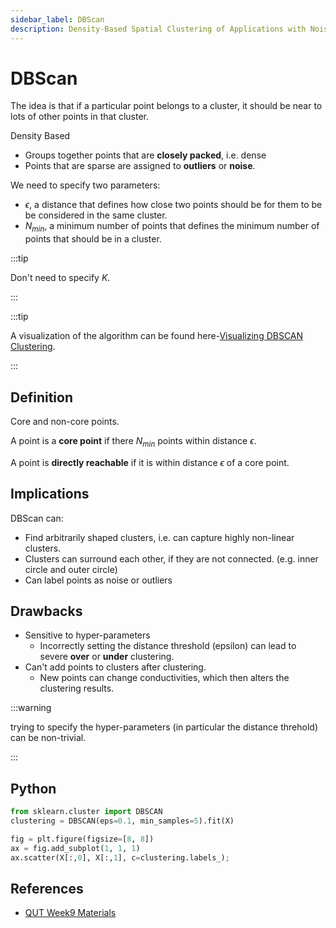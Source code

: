 ```yaml
---
sidebar_label: DBScan
description: Density-Based Spatial Clustering of Applications with Noise.
---
```



# DBScan

The idea is that if a particular point belongs to a cluster, it should be near to lots of other points in that cluster.

Density Based

- Groups together points that are **closely packed**, i.e. dense
- Points that are sparse are assigned to **outliers** or **noise**.

We need to specify two parameters:

- $\epsilon$, a distance that defines how close two points should be for them to be be considered in the same cluster.
- $N_{min}$, a minimum number of points that defines the minimum number of points that should be in a cluster.

:::tip

Don't need to specify $K$.

:::

<YouTubeVideo
  src="https://www.youtube.com/embed/_A9Tq6mGtLI"
  caption="DBSCAN Explanation and Visualization"
/>

:::tip

A visualization of the algorithm can be found here-[Visualizing DBSCAN Clustering](https://www.naftaliharris.com/blog/visualizing-dbscan-clustering/).

:::

## Definition

Core and non-core points.

A point is a **core point** if there $N_{min}$ points within distance $\epsilon$.

A point is **directly reachable** if it is within distance $\epsilon$ of a core point.

## Implications

DBScan can:

- Find arbitrarily shaped clusters, i.e. can capture highly non-linear clusters.
- Clusters can surround each other, if they are not connected. (e.g. inner circle and outer circle)
- Can label points as noise or outliers

## Drawbacks

- Sensitive to hyper-parameters
  - Incorrectly setting the distance threshold (epsilon) can lead to severe **over** or **under** clustering.
- Can't add points to clusters after clustering.
  - New points can change conductivities, which then alters the clustering results.

:::warning

trying to specify the hyper-parameters (in particular the distance threhold) can be non-trivial.

:::

## Python

```python
from sklearn.cluster import DBSCAN
clustering = DBSCAN(eps=0.1, min_samples=5).fit(X)

fig = plt.figure(figsize=[8, 8])
ax = fig.add_subplot(1, 1, 1)
ax.scatter(X[:,0], X[:,1], c=clustering.labels_);
```

## References

- [QUT Week9 Materials](https://github.com/xiaohai-huang/cab420-workspace/tree/master/work/machine-learning/week9)
